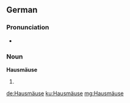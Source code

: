 ==German==

===Pronunciation===
* {{IPA|/ˈhaʊ̯sˌmɔɪ̯zə/|lang=de}}

===Noun===
'''Hausmäuse'''

# {{plural of|Hausmaus|lang=de}}

[[de:Hausmäuse]]
[[ku:Hausmäuse]]
[[mg:Hausmäuse]]